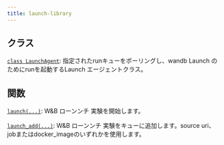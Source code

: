 ```yaml
---
title: launch-library
---
```


## クラス

[`class LaunchAgent`](/ja/models/ref/python/launch-library/launchagent/): 指定されたrunキューをポーリングし、wandb Launch のためにrunを起動するLaunch エージェントクラス。

## 関数

[`launch(...)`](/ja/models/ref/python/launch-library/launch/): W&B ローンンチ 実験を開始します。

[`launch_add(...)`](/ja/models/ref/python/launch-library/launch_add/): W&B ローンンチ 実験をキューに追加します。source uri、jobまたはdocker_imageのいずれかを使用します。